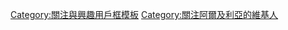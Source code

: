 {{Userbox
  |border-c = #ff0000
  |border-s = 2
  |id-c     = #ffffff
  |id-s     = 9
  |id-fc    = #ffffff
  |info-s   = 9
  |info-fc  = #ffffff
  |info-c   = #008000
  |id       =[[File:Emblem of Algeria.svg|45px]]
  |info     = 这个用户對'''[[阿尔及利亚]]'''很有興趣。
}}
<noinclude>[[Category:關注與興趣用戶框模板]]</noinclude>
[[Category:關注阿爾及利亞的維基人]]